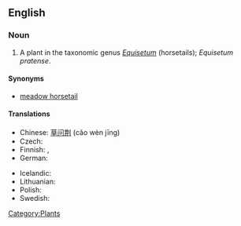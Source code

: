 ==English==

===Noun===
{{en-noun|sg=[[shade]] [[horsetail]]}}

# A plant in the taxonomic genus ''[[Equisetum]]'' (horsetails); ''Equisetum pratense''.

====Synonyms====
* [[meadow horsetail]]

====Translations====
{{trans-top|Equisetum pratense}}
* Chinese: [[草问荆]] (cǎo wèn jīng)
* Czech: {{t|cs|přeslička luční}}
* Finnish: {{t+|fi|lehtokorte}}, {{t-|fi|niittykorte}}
* German: {{t|de|Wiesen-Schachtelhalm|m}}
{{trans-mid}}
* Icelandic: {{t|is|vallelfting|f}}
* Lithuanian: {{t|lt|ožkabarzdis asiūklis|xs=Lithuanian}}
* Polish: {{t|pl|skrzyp łąkowy|m}}
* Swedish: {{t|sv|ängsfräken}}
{{trans-bottom}}

[[Category:Plants]]